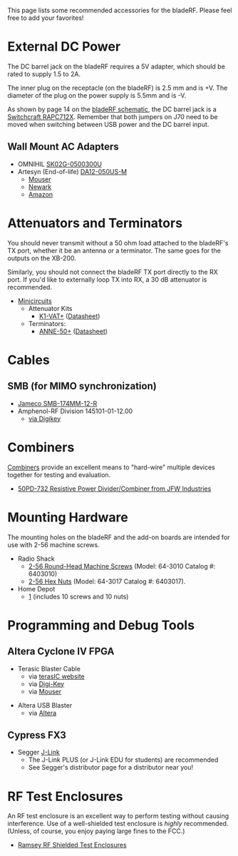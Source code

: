 This page lists some recommended accessories for the bladeRF.  Please feel free to add your favorites!

= External DC Power =
The DC barrel jack on the bladeRF requires a 5V adapter, which should be rated to supply 1.5 to 2A.

The inner plug on the receptacle (on the bladeRF) is 2.5 mm and is +V.  The diameter of the plug on the power supply is 5.5mm and is -V.

As shown by page 14 on the [http://nuand.com/bladerf.pdf bladeRF schematic], the DC barrel jack is a  [http://www.mouser.com/ds/2/393/rapc712x_cd-371318.pdf Switchcraft RAPC712X]. Remember that both jumpers on J70 need to be moved when switching between USB power and the DC barrel input.

== Wall Mount AC Adapters ==
* OMNIHIL [http://www.omnihil.com/products/ac-dc-power-adapter-adaptor-5v-sk02g-0500300u-with-plug-size-5-5mm-x-2-5mm-replacement-switching-power-supply-cord-cable-ps-wall-home-charger-mains-psu?variant=1494981313 SK02G-0500300U]
* Artesyn (End-of-life) [http://www.mouser.com/ds/2/633/da12-m_series_ds_06-04-14_79cfb80a76-520005.pdf DA12-050US-M]
** [http://www.mouser.com/ProductDetail/Artesyn-Embedded-Technologies/DA12-050US-M/?qs=emAWHUWp%252blcZAFicGRINPQ%3D%3D&kpid=330909095&gclid=CL6GvIqK4sUCFQemaQodIjgASA Mouser]
** [http://www.newark.com/artesyn-embedded-technologies/da12-050us-m/adaptor-ac-dc-medical-5v-2a/dp/68R2374?ost=68R2374&mckv=snlcgFYz2|pcrid|66379584501|plid|&CMP=KNC-GUSA-GEN-SHOPPING-ARTESYN_EMBEDDED_TECHNOLOGIES&CAGPSPN=pla&gclid=CLuThqWN4sUCFQ8waQodir0AOQ&CAWELAID=120185550001159808 Newark]
** [http://www.amazon.com/EMERSON-NETWORK-POWER-DA12-050US-M-EXTERNAL/dp/B00DLSM9F2/ref=sr_1_1?ie=UTF8&qid=1432735979&sr=8-1&keywords=DA12-050US-M Amazon]

= Attenuators and Terminators =

You should never transmit without a 50 ohm load attached to the bladeRF's TX port, whether it be an antenna or a terminator. The same goes for the outputs on the XB-200.  

Similarly, you should not connect the bladeRF TX port directly to the RX port. If you'd like to externally loop TX into RX, a 30 dB attenuator is recommended.

* [http://www.minicircuits.com Minicircuits]
** Attenuator Kits
*** [http://www.minicircuits.com/MCLStore/ModelSearch?model=K1-VAT%2B&search_type=info K1-VAT+] ([http://www.minicircuits.com/pdfs/K1-VAT+.pdf Datasheet])
** Terminators:
*** [http://www.minicircuits.com/MCLStore/ModelSearch?model=ANNE-50%2B&search_type=info ANNE-50+] ([http://www.minicircuits.com/pdfs/ANNE-50+.pdf Datasheet])

= Cables =

== SMB (for MIMO synchronization) ==

* [http://www.jameco.com/1/1/2376-smb-174mm-12-r-female-smb-plug-female-smb-plug-cable-assembly.html Jameco SMB-174MM-12-R]
* Amphenol-RF Division 145101-01-12.00
** [http://www.digikey.com/product-search/en?mpart=145101-01-12.00&vendor=115 via Digikey]

= Combiners =

[http://www.radio-electronics.com/info/rf-technology-design/coupler-combiner-splitter/rf-splitter-combiner-basics.php Combiners] provide an excellent means to "hard-wire" multiple devices together for testing and evaluation. 

* [http://www.jfwindustries.com/products/50PD_732_Resistive_Power_Divider_Combiner_from_JFW_Industries-1396-79.html 50PD-732 Resistive Power Divider/Combiner from JFW Industries]

= Mounting Hardware =

The mounting holes on the bladeRF and the add-on boards are intended for use with 2-56 machine screws.

* Radio Shack
** [http://www.radioshack.com/2-56-round-head-machine-screws-42-pack/6403010.html 2-56 Round-Head Machine Screws] (Model: 64-3010 Catalog #: 6403010)
** [http://www.radioshack.com/2-56-hex-nuts-40-pack/6403017.html 2-56 Hex Nuts] (Model: 64-3017 Catalog #: 6403017).
* Home Depot
** [http://www.homedepot.com/p/Crown-Bolt-2-56-x-3-8-in-Phillips-Slotted-Round-Head-Machine-Screws-37011/203085930] (includes 10 screws and 10 nuts)

= Programming and Debug Tools =

== Altera Cyclone IV FPGA ==

* Terasic Blaster Cable
** via [http://www.terasic.com.tw/cgi-bin/page/archive.pl?No=46 terasIC website]
** via [http://www.digikey.com/en/product-highlight/t/terasic-tech/usb-blaster-cable Digi-Key]
** via [http://www.mouser.com/new/terasic-technologies/terasic-USBblaster/ Mouser]

* Altera USB Blaster
** via [https://www.buyaltera.com/PartDetail?partId=1212940 Altera]

== Cypress FX3 ==

* Segger [https://www.segger.com/jlink-debug-probes.html J-Link]
** The J-Link PLUS (or J-Link EDU for students) are recommended
** See Segger's distributor page for a distributor near you!

= RF Test Enclosures =

An RF test enclosure is an excellent way to perform testing without causing interference. Use of a well-shielded test enclosure is ''highly'' recommended. (Unless, of course, you enjoy paying large fines to the FCC.)

* [http://ramseytest.com/product_list.php?category=1 Ramsey RF Shielded Test Enclosures]

